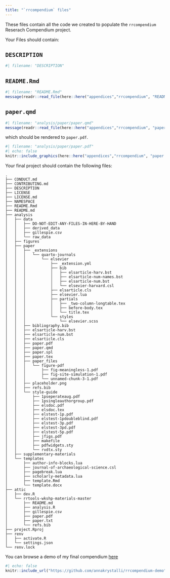 ```yaml
---
title: "`rrcompendium` files"
---
```


These files contain all the code we created to populate the `rrcompendium` Reserach Compendium project.

Your Files should contain:


## `DESCRIPTION`

```r
#| filename: "DESCRIPTION"

```

## `README.Rmd`

```r
#| filename: "README.Rmd"
message(readr::read_file(here::here("appendices","rrcompendium", "README.Rmd")))
```

## `paper.qmd`

```r
#| filename: "analysis/paper/paper.qmd"
message(readr::read_file(here::here("appendices","rrcompendium", "paper.qmd")))
```

which should be rendered to `paper.pdf`.

```r
#| filename: "analysis/paper/paper.pdf"
#| echo: false
knitr::include_graphics(here::here("appendices","rrcompendium", "paper.pdf"))
```



Your final project should contain the following files:
```
.
├── CONDUCT.md
├── CONTRIBUTING.md
├── DESCRIPTION
├── LICENSE
├── LICENSE.md
├── NAMESPACE
├── README.Rmd
├── README.md
├── analysis
│   ├── data
│   │   ├── DO-NOT-EDIT-ANY-FILES-IN-HERE-BY-HAND
│   │   ├── derived_data
│   │   ├── gillespie.csv
│   │   └── raw_data
│   ├── figures
│   ├── paper
│   │   ├── _extensions
│   │   │   └── quarto-journals
│   │   │       └── elsevier
│   │   │           ├── _extension.yml
│   │   │           ├── bib
│   │   │           │   ├── elsarticle-harv.bst
│   │   │           │   ├── elsarticle-num-names.bst
│   │   │           │   ├── elsarticle-num.bst
│   │   │           │   └── elsevier-harvard.csl
│   │   │           ├── elsarticle.cls
│   │   │           ├── elsevier.lua
│   │   │           ├── partials
│   │   │           │   ├── _two-column-longtable.tex
│   │   │           │   ├── before-body.tex
│   │   │           │   └── title.tex
│   │   │           └── styles
│   │   │               └── elsevier.scss
│   │   ├── bibliography.bib
│   │   ├── elsarticle-harv.bst
│   │   ├── elsarticle-num.bst
│   │   ├── elsarticle.cls
│   │   ├── paper.pdf
│   │   ├── paper.qmd
│   │   ├── paper.spl
│   │   ├── paper.tex
│   │   ├── paper_files
│   │   │   └── figure-pdf
│   │   │       ├── fig-meaningless-1.pdf
│   │   │       ├── fig-site-simulation-1.pdf
│   │   │       └── unnamed-chunk-3-1.pdf
│   │   ├── placeholder.png
│   │   ├── refs.bib
│   │   └── style-guide
│   │       ├── 1pseperateaug.pdf
│   │       ├── 1psingleauthorgroup.pdf
│   │       ├── elsdoc.pdf
│   │       ├── elsdoc.tex
│   │       ├── elstest-1p.pdf
│   │       ├── elstest-1pdoubleblind.pdf
│   │       ├── elstest-3p.pdf
│   │       ├── elstest-3pd.pdf
│   │       ├── elstest-5p.pdf
│   │       ├── jfigs.pdf
│   │       ├── makefile
│   │       ├── pdfwidgets.sty
│   │       └── rvdtx.sty
│   ├── supplementary-materials
│   └── templates
│       ├── author-info-blocks.lua
│       ├── journal-of-archaeological-science.csl
│       ├── pagebreak.lua
│       ├── scholarly-metadata.lua
│       ├── template.Rmd
│       └── template.docx
├── attic
│   ├── dev.R
│   └── rrtools-wkshp-materials-master
│       ├── README.md
│       ├── analysis.R
│       ├── gillespie.csv
│       ├── paper.pdf
│       ├── paper.txt
│       └── refs.bib
├── project.Rproj
├── renv
│   ├── activate.R
│   └── settings.json
└── renv.lock
```


You can browse a demo of my final compendium [here](https://github.com/annakrystalli/rrcompendium-demo)

```r
#| echo: false
knitr::include_url("https://github.com/annakrystalli/rrcompendium-demo")
```

